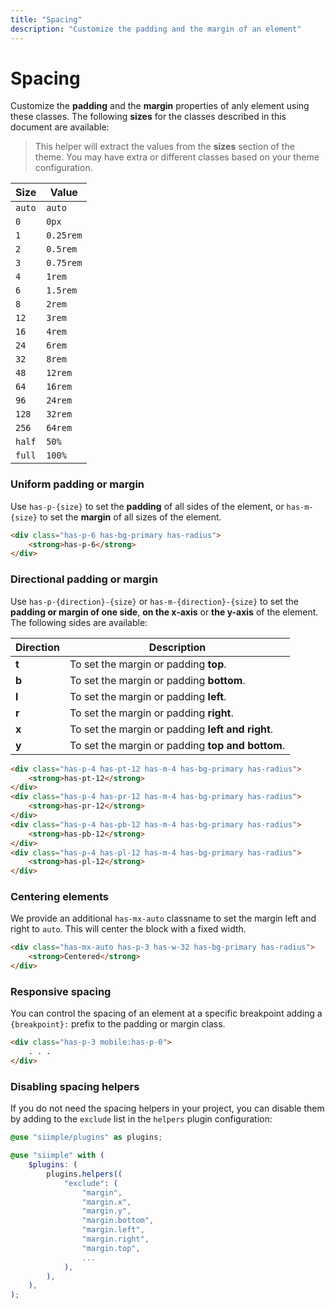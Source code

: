 ```yaml
---
title: "Spacing"
description: "Customize the padding and the margin of an element"
---
```


# Spacing

Customize the **padding** and the **margin** properties of anly element using these classes. The following **sizes** for the classes described in this document are available:

> This helper will extract the values from the **sizes** section of the theme. You may have extra or different classes based on your theme configuration.

| Size     | Value     |
|----------|-----------|
| `auto`   | `auto`    |
| `0`      | `0px`     |
| `1`      | `0.25rem` |
| `2`      | `0.5rem`  |
| `3`      | `0.75rem` |
| `4`      | `1rem`    |
| `6`      | `1.5rem`  |
| `8`      | `2rem`    |
| `12`     | `3rem`    |
| `16`     | `4rem`    |
| `24`     | `6rem`    |
| `32`     | `8rem`    |
| `48`     | `12rem`   |
| `64`     | `16rem`   |
| `96`     | `24rem`   |
| `128`    | `32rem`   |
| `256`    | `64rem`   |
| `half`   | `50%`     |
| `full`   | `100%`    |


### Uniform padding or margin

Use `has-p-{size}` to set the **padding** of all sides of the element, or `has-m-{size}` to set the **margin** of all sizes of the element.

```html live=true centered=true bg=blue-200 color=white
<div class="has-p-6 has-bg-primary has-radius">
    <strong>has-p-6</strong>
</div>
```


### Directional padding or margin

Use `has-p-{direction}-{size}` or `has-m-{direction}-{size}` to set the **padding or margin of one side**, **on the x-axis** or **the y-axis** of the element. The following sides are available:

| Direction | Description |
|------|-------------|
| **t** | To set the margin or padding **top**. |
| **b** | To set the margin or padding **bottom**. |
| **l** | To set the margin or padding **left**. |
| **r** | To set the margin or padding **right**. |
| **x** | To set the margin or padding **left and right**. |
| **y** | To set the margin or padding **top and bottom**. |

```html live=true centered=true bg=blue-200 color=white padding=12
<div class="has-p-4 has-pt-12 has-m-4 has-bg-primary has-radius">
    <strong>has-pt-12</strong>
</div>
<div class="has-p-4 has-pr-12 has-m-4 has-bg-primary has-radius">
    <strong>has-pr-12</strong>
</div>
<div class="has-p-4 has-pb-12 has-m-4 has-bg-primary has-radius">
    <strong>has-pb-12</strong>
</div>
<div class="has-p-4 has-pl-12 has-m-4 has-bg-primary has-radius">
    <strong>has-pl-12</strong>
</div>
```


### Centering elements

We provide an additional `has-mx-auto` classname to set the margin left and right to `auto`. This will center the block with a fixed width.

```html live=true bg=blue-200 color=white
<div class="has-mx-auto has-p-3 has-w-32 has-bg-primary has-radius">
    <strong>Centered</strong>
</div>
```

### Responsive spacing

You can control the spacing of an element at a specific breakpoint adding a `{breakpoint}:` prefix to the padding or margin class.

```html
<div class="has-p-3 mobile:has-p-0">
    . . .
</div>
``` 

### Disabling spacing helpers

If you do not need the spacing helpers in your project, you can disable them by adding to the `exclude` list in the `helpers` plugin configuration:

```scss
@use "siimple/plugins" as plugins;

@use "siimple" with (
    $plugins: (
        plugins.helpers((
            "exclude": (
                "margin",
                "margin.x",
                "margin.y",
                "margin.bottom",
                "margin.left",
                "margin.right",
                "margin.top",
                ...
            ),
        ),
    ),
);
```
